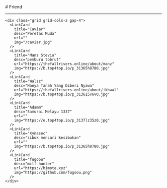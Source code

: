 
<BaseLayout title="Friend">
  <BaseCard title="Friend">
# Friend

---

    <div class="grid grid-cols-2 gap-4">
      <LinkCard
        title="Caviar"
        desc="Peretas Muda"
        url=""
        img="/caviar.jpg"
      />
      <LinkCard
        title="Manz Stevia"
        desc="pemburu tobrut"
        url="https://thefallrivers.online/about/manz"
        img="https://b.top4top.io/p_31365h8780.jpg"
      />
      <LinkCard
        title="Walzz"
        desc="Hanya Tanah Yang Diberi Nyawa"
        url="https://thefallrivers.online/about/ikhwal"
        img="https://b.top4top.io/p_313615v6v0.jpg"
      />
      <LinkCard
        title="Adamm"
        desc="Samurai Melayu 1337"
        url=""
        img="https://e.top4top.io/p_3137lz35z0.jpg"
      />
      <LinkCard
        title="Xynasec"
        desc="sibuk mencari kesibukan"
        url=""
        img="https://b.top4top.io/p_31365h8780.jpg"
      />
      <LinkCard
        title="fugoou"
        desc="milf hunter"
        url="https://himote.xyz"
        img="https://github.com/fugoou.png"
      />
    </div>

  </BaseCard>
</BaseLayout>
